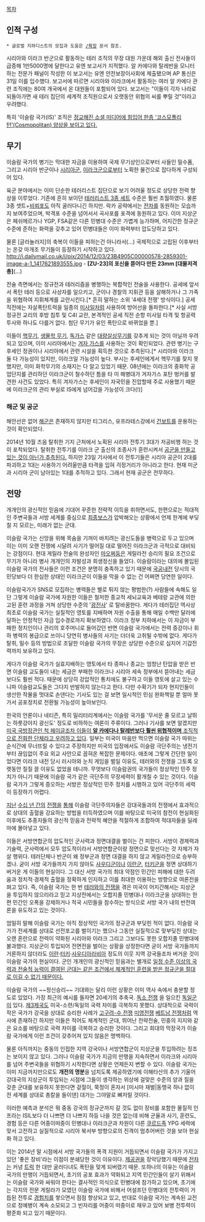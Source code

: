 [[목차]]

== 인적 구성 ==
 * 글로벌 지하디스트의 모집과 도움은 [[이라크 레반트 이슬람국가/확장|/확장]] 문서 참조. 

시리아와 이라크 반군으로 활동하는 테러 조직의 무장 대원 가운데 해외 출신 전사들이 급증해 1만5000명에 달한다고 유엔 보고서가 지적했다. 알 카에다와 탈레반을 모니터하는 전문가 패널이 작성한 이 보고서는 유엔 안전보장이사회에 제출됐으며 AP 통신은 31일 이를 입수했다. 보고서에 따르면 시리아와 이라크에서 활동하는 여러 알 카에다 관련 조직에는 80여 개국에서 온 대원들이 포함되어 있다. 보고서는 "이들이 각자 나라로 되돌아가면 새 테러 집단의 세계적 조직원으로서 오랫동안 위협의 씨를 뿌릴 것"이라고 우려했다.

특히 '이슬람 국가(IS)' 조직은 [http://www.newsis.com/ar_detail/view.html?ar_id=NISX20141031_0013268356&cID=10103&pID=10100 정교해진 소셜 미디어에 힘입어 한층 '코스모폴리턴'(Cosmopolitan) 양상을 보이고 있다.]

== 무기 ==
이슬람 국가의 병기는 막대한 자금을 이용하여 국제 무기상인으로부터 사들인 밀수품, 그리고 시리아 반군이나 [[시리아군]], [[이라크군]]으로부터 노획한 물건으로 잡다하게 구성되어 있다.

육군 분야에서는 이미 단순한 테러리스트 집단으로 보기 어려울 정도로 상당한 전력 향상을 이루었다. 기존에 흔히 보이던 [[테러리스트 3종 세트]] 수준은 훨씬 초월하였다. 물론 3종 셋트+[[비뢰포]]도 아직 굴러다니긴 하지만. 락카 공략에서는 [[전차]]를 동원하는 모습까지 보여주었으며, 박격포 수준을 넘어서서 곡사포를 포격에 동원하고 있다. 이미 지상군은 페쉬메르가나 YGP, FSA같은 다른 민병대 수준은 가볍게 능가하며, 어지간한 정규군 수준에 준하는 화력을 갖추고 있어 민병대들은 이미 화력부터 압도당하고 있다.

물론 [글라놀러지]의 축복이 이들을 피하는건 아니라서(...) 국제적으로 고립된 이후부터는 온갖 마개조 무기들이 등장하기 시작하고 있다.
http://i.dailymail.co.uk/i/pix/2014/12/03/23B4905C00000578-2859301-image-a-1_1417621893555.jpg
- '''[ZU-23]의 포신을 뜯어다 만든 23mm [대물저격총]'''(...)

전술 측면에서는 정규전과 테러리즘을 병행하는 복합적인 전술을 사용한다. 공세에 앞서서 폭탄 테러 등으로 사상자를 일으키고, 군이나 경찰의 지휘관 등을 살해하거나 그 가족을 위협하여 지휘체계를 교란시킨다.[* 흔히 말하는 소위 '4세대 전쟁' 방식이다.] 공세 직전에는 자살폭탄트럭을 일종의 [[미사일]]처럼 사용하여 방어선을 돌파한다.[* 사실 서방 정규전 교리의 후방 침투 및 C4I 교란, 본격적인 공세 직전 순항 미사일 타격 및 항공력 투사와 하나도 다를거 없다. 첨단 무기가 유인 폭탄으로 바뀌었을 뿐.]

이들이 [[핵무기]], [[생물학 무기]], [[독가스]] 같은 [[대량살상무기]]를 갖추게 되는 것이 아닐까 우려되고 있으며, 이미 시리아에서는 [[겨자 가스]]를 사용하는 것이 확인되었다. 관련 병기는 구 후세인 정권이나 시리아에서 관련 시설을 획득한 것으로 추측된다.[* 시리아와 이라크 둘 다 가능성이 있지만, 이라크일 가능성이 높다. 부시는 후세인에게서 핵무기를 찾지 못했지만, 이미 화학무기의 소재지는 다 알고 있었기 때문. 08년에는 이라크의 중화학 공업단지를 관리하던 이라크군이 철수하던 틈을 타 미 해병대가 겨자가스 포탄 벙커를 발견한 사건도 있었다. 특히 겨자가스는 후세인이 자국민을 진압할때 주로 사용했기 때문에 이라크군의 관리 부실로 IS에게 넘어갔을 가능성이 크다(!)]

=== 해군 및 공군 ===
해안선은 없어 [[해군]]은 존재하지 않지만 티그리스, 유프라테스강에서 [[건보트]]를 운용하는 것이 확인되었다.

2014년 10월 즈음 탈취한 기지 근처에서 노획된 시리아 전투기 3대가 저공비행 하는 것이 포착되었다. 탈취한 전투기를 이라크 군 출신의 조종사가 훈련시켜서 [http://www.47news.jp/korean/international_diplomacy/2014/10/100118.html 공군을 만들고 있는 것이 아닌가 추측된다.] 하지만 23일 기사에서 이 전투기들은 시리아 공군이 2대를 파괴하고 1대는 사용하기 어려울만큼 타격을 입혀 걱정거리가 아니라고 한다. 현재 미군과 시리아 군이 남아있는 1대를 추적하고 있다. 그래서 현재 공군은 전무하다.

== 전망 ==
개개인의 광신적인 믿음에 기대어 꾸준한 전략적 이득을 취하면서도, 한편으로는 적대적인 주변국들과 서방 세계를 중심으로 [[미국|최종보스]]가 압박해오는 상황에서 언제 한계에 부딪칠 지 모르는, 미래가 없는 군대.

이슬람 국가는 신앙을 위해 목숨을 기꺼이 바치려는 광신도들을 병력으로 두고 있으며 이는 이미 오랜 전쟁에 시달려 사기가 떨어질 대로 떨어진 이라크군과 극적으로 대비되는 강점이다. 현대 게릴라 전술의 완성자인 [[마오쩌둥]]은 게릴라전 승리의 필요 조건으로 무기가 아니라 병사 개개인의 자발성과 희생정신을 들었다. 이슬람이라는 대의에 몰입된 이슬람 국가의 전사들은 이런 조건은 분명히 충족하고 있기 때문에 [[국공내전]] 당시의 국민당보다 더 한심한 상태인 이라크군이 이들을 막을 수 없는 건 어쩌면 당연한 일이다.

이슬람국가가 SNS로 모집하는 병력들은 별로 튀지 않는 평범한(?) 사람들에 속해도 일단 그렇게 이슬람 국가에 자원한 이들은 철저한 종교적 세뇌교육과 베테랑 교관에 의한 고된 훈련 과정을 거쳐 상당한 수준의 '[[광전사]]' 로 탈바꿈한다. 게다가 테러집단 역사상 최초로 이슬람 국가는 실질적인 영토를 지배하며 자원 수출을 통해 매일 수백만 달러에 달하는 안정적인 자금 입수경로까지 확보하였다. 이라크 정부 치하에서는 이 자금이 부패한 정치인이나 관리의 호주머니로 들어갔던 반면 이슬람 국가에서는 전력 증강이나 휘하 병력의 봉급으로 쓰이니 당연히 병사들의 사기는 더더욱 고취될 수밖에 없다. 게다가 탈취, 밀수 등의 방법으로 조달한 이슬람 국가의 무장은 상당한 수준으로 심지어 기갑전력까지 보유하고 있다.

게다가 이슬람 국가가 실효지배하는 영토에서 타 종파나 종교는 엄청난 탄압을 받은 반면 이슬람 교도들이 내는 세금은 부패한 이라크나 시리아 세속 정부에서 뜯어내는 세금보다도 훨씬 적다. 때문에 상당히 강압적인 통치에도 불구하고 이들 영토에 살고 있는 수니파 이슬람교도들은 그다지 반발하지 않는다고 한다. 다만 수확기가 되자 현지인들이 생산한 작물을 멋대로 손댄다는 기사도 있는 걸 보면 일시적인 민심 완화책일 뿐 얼마 못 가서 공포정치로 전환될 가능성이 높아보인다.

한국의 언론이나 네티즌, 특히 밀리터리계에서는 이슬람 국가를 '무서운 줄 모르고 날뛰는 하룻강아지 광신도' 정도로 비하하는 여론이 주류이다. 그러나 기사를 보면 알겠지만 [http://www.huffingtonpost.kr/2014/08/23/story_n_5698786.html 미국 국방장관인 척 헤이글조차 이들이 '''알 카에다나 탈레반보다 훨씬 위협적이며''' 조직적으로 진화한 단체라고 우려하고 있다]. 일부는 미국이 마음만 먹으면 이슬람 국가 따위는 순식간에 무너뜨릴 수 있다고 주장하지만 미국의 입장에서도 이슬람 극단주의는 냉전기부터 끊임없이 주요 외교 사안으로 꼽혀온 복잡한 문제이다. 애초에 그렇게 간단한 일이었다면 이라크 내전 당시 러시아와 눈치 게임을 벌일 이유도, 테러와의 전쟁을 그토록 오랫동안 질질 끌 이유도 없었을 테니까. 무엇보다 이슬람권의 국가들이 정상적인 민주 정치가 아니기 때문에 이슬람 국가 같은 극단주의 무장세력이 활개칠 수 있는 것이다. 이슬람 국가가 그렇게 증오하는 서방은 정상적인 민주 정치를 시행하고 있어 극단주의 세력이 등장하기 어렵다.

[[소련-아프가니스탄 전쟁|지난]] [[이라크 전쟁|수십 년 간의]] [[미국-아프가니스탄 전쟁|전쟁을]] [[테러와의 전쟁|통해]] 이슬람 극단주의자들은 강대국들과의 전쟁에서 효과적으로 상대의 출혈을 강요하는 방법을 터득하였으며 이를 바탕으로 미국의 참전이 현실화된 이후에도 추종자들의 광신적 믿음과 전략적 혜안을 적절하게 조합하여 적대자들을 딜레마에 몰아넣고 있다. 

이들은 서방연합군의 압도적인 군사력과 정면대결을 벌이는 건 피한다. 서방이 경제력과 기술력, 군사력에서 모두 압도적이라서 서방연합군이랑 정면으로 맞선다는 것 자체가 자살 행위다. 테러단체나 반군이 왜 정부군과 정면 대결을 하지 않고 게릴라전으로 승부하겠나. 굳이 서방 국가들까지 가지 않아도 [[사우디군]]이나 [[이란군]], [[터키군]]을 정면 상대하기 버거운 게 이들의 현실이다. 그 대신 서방 국가의 최대 약점인 민간인 피해에 대한 두려움과 정치적·경제적 출혈을 정확하게 인지하고 이를 최대한 이용하는 방향으로 여론전을 펴고 있다. 즉, 이슬람 국가는 한 번 [[테러와의 전쟁]]을 겪은 미국이 어지간해서는 지상군을 투입하지 않으리라고 믿고 지상전에서는 오합지졸 민병대나 이라크군을 상대하는 한편 민간인 오폭을 강제하거나 적국 시민들을 참수하는 방식으로 서방 국가 내의 반전여론을 유도하고 있는 것이다.

엄밀히 말해 이슬람 국가는 아직 정상적인 국가의 정규군과 부딪힌 적이 없다. 이슬람 국가가 전세계를 상대로 선전포고를 벌이기는 했으나 그동안 실질적으로 맞부딪친 상대는 오랜 혼란으로 전력이 약화된 시리아와 이라크 그리고 그보다도 못한 오합지졸 민병대에 불과했다. 지상군이 투입되어 전면전을 벌이는 상황을 상정한다면 굳이 서방 국가들까지 거론하지 않더라도 [[이란]]·[[터키]]·[[사우디아라비아]] 정도의 이웃 지역 강국들조차 버거운 것이 이슬람 국가의 현실이다. 군인 개개인의 광신적인 믿음과는 별개로 [[의화단의 난|일정 수준 이상의 국력과 전술적 능력이 결여된 군대는 같은 조건에서 체계적인 훈련을 받은 정규군을 절대로 이길 수 없기 때문이다.]]  

이슬람 국가의 ~~정신승리~~ 기대와는 달리 이런 상황은 이미 역사 속에서 충분할 정도로 있었다. 가장 최근의 예시를 들자면 20세기의 추축국. [[독소 전쟁]] 을 일으킨 [[독일군]]이 있다. [[제3제국]]도 미국-소련/독일의 국력 차이를 극복하지 못했다. 상대적으로 국력이 작은 국가가 강국을 상대로 승리한 사례가 [[고구려-수 전쟁]] [[미영전쟁]] [[베트남 전쟁]]처럼 역사에 존재하긴 하지만 이들은 적어도 체계적인 군대, 뛰어난 전략전술, 민중의 지지와 같은 요소를 바탕으로 국력 차이를 극복하고 승리한 것이다. 그리고 희대의 막장국가 이슬람 국가에게 이런 조건이 갖추어져 있지 않음은 명백하다.

물론 아직까지는 중동의 인접한 지역 강국이나 서방연합군이 지상군을 투입하려는 징조는 보이지 않고 있다. 그러나 이슬람 국가가 지금의 만행을 지속하면서 이라크와 시리아를 넘어 주변국들을 위협하기 시작한다면 상황은 언제든지 변할 수 있다. 이슬람 국가는 이미 지금까지만으로도 '''개전의 명분'''을 넘치도록 제공하였기에 이해타산의 추가 기울어 강대국의 지상군이 투입되는 시점에 그들이 생각하는 위상에 걸맞은 수준의 양과 질을 갖춘 군대를 보유하지 못한다면 겉절이, 쭉정이 혼자서 [미시마 재벌|동맹국 하나 없이 전 세계를 상대로 총칼을 들이댄] 대가는 그야말로 뼈저릴 것이다.

이러한 예측과 분석은 뭐 중동 강국의 정규군까지 갈 것도 없이 장비를 포함한 물질적 인프라는 ISIL보다 더 나쁘면 더 나쁘지 하등 나을 것은 없는데 비해 군율과 사기, 훈련도, 경험 등은 다른 어중이떠중이 민병대나 이라크군과 차원이 다른 [[쿠르드족]] YPG 세력에 맞서 고전하고 실질적으로 시리아 북서부 방향으로의 진격이 멈추어버린 것을 보아 현실화 하고 있다.

이는 2014년 말 시점에서 서방 국가들의 폭격 지원이 거듭되면서 이슬람 국가가 가지고 있던 '좋은 장비'라는 이점이 분쇄당한 것이 이유이다. [[제공권]]을 장악당했기 때문에 [[전차]]는 커녕 [[트럭]] 한 대만 굴러다녀도 폭탄을 맞게 되버렸기 때문. 또하나의 이유는 이슬람 국가의 만행이 거듭되면서, 초기의 공포 효과가 약화되고 지역 민간인들이 살기 위해서는 이슬람 국가와 싸워야 한다는 결사적인 의식으로 민병대에 참가하고 있으며, 초기에는 각지의 전문 게릴라가 모였던 이슬람 국가에 비해서 어설프던 민병대의 전투력이 거듭된 전투로 [[경험치]]를 쌓으면서 점점 향상되고 있고, 반대로 이슬람 국가는 계속된 교전으로 정예병이 계속 소모되고 그 빈자리를 어중이 떠중이로 채우고 있어 보병 전투력이 평준화 되고 있기 때문이다.
